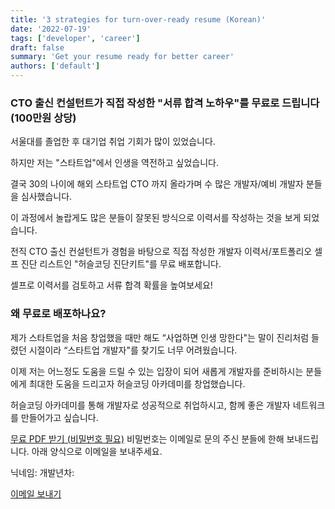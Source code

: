 ```yaml
---
title: '3 strategies for turn-over-ready resume (Korean)'
date: '2022-07-19'
tags: ['developer', 'career']
draft: false
summary: 'Get your resume ready for better career'
authors: ['default']
---
```


### CTO 출신 컨설턴트가 직접 작성한 "서류 합격 노하우"를 무료로 드립니다 (100만원 상당)

서울대를 졸업한 후 대기업 취업 기회가 많이 있었습니다.

하지만 저는 "스타트업"에서 인생을 역전하고 싶었습니다.

결국 30의 나이에 해외 스타트업 CTO 까지 올라가며 수 많은 개발자/예비 개발자 분들을 심사했습니다.

이 과정에서 놀랍게도 많은 분들이 잘못된 방식으로 이력서를 작성하는 것을 보게 되었습니다.

전직 CTO 출신 컨설턴트가 경험을 바탕으로 직접 작성한 개발자 이력서/포트폴리오 셀프 진단 리스트인 "허슬코딩 진단키트"를 무료 배포합니다.

셀프로 이력서를 검토하고 서류 합격 확률을 높여보세요!

### 왜 무료로 배포하나요?

제가 스타트업을 처음 창업했을 때만 해도 “사업하면 인생 망한다"는 말이 진리처럼 들렸던 시절이라 “스타트업 개발자"를 찾기도 너무 어려웠습니다.

이제 저는 어느정도 도움을 드릴 수 있는 입장이 되어 새롭게 개발자를 준비하시는 분들에게 최대한 도움을 드리고자 허슬코딩 아카데미를 창업했습니다.

허슬코딩 아카데미를 통해 개발자로 성공적으로 취업하시고, 함께 좋은 개발자 네트워크를 만들어가고 싶습니다.

[무료 PDF 받기 (비밀번호 필요)](https://drive.google.com/file/d/1_e-qtHN20AiJcQUX3cMgZWoYojN9-ziV/view)
비밀번호는 이메일로 문의 주신 분들에 한해 보내드립니다.
아래 양식으로 이메일을 보내주세요.

닉네임:
개발년차:

[이메일 보내기](mailto:dq.data.world@gmail.com)
